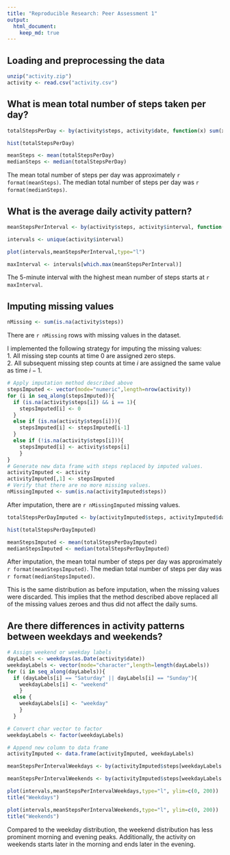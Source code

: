 ```yaml
---
title: "Reproducible Research: Peer Assessment 1"
output: 
  html_document:
    keep_md: true
---
```



## Loading and preprocessing the data

```r
unzip("activity.zip")
activity <- read.csv("activity.csv")
```

## What is mean total number of steps taken per day?

```r
totalStepsPerDay <- by(activity$steps, activity$date, function(x) sum(x, na.rm=TRUE))

hist(totalStepsPerDay)

meanSteps <- mean(totalStepsPerDay)
medianSteps <- median(totalStepsPerDay)
```
The mean total number of steps per day was approximately `r format(meanSteps)`. 
The median total number of steps per day was `r format(medianSteps)`.

## What is the average daily activity pattern?
```r
meanStepsPerInterval <- by(activity$steps, activity$interval, function(x) mean(x, na.rm=TRUE))

intervals <- unique(activity$interval)

plot(intervals,meanStepsPerInterval,type="l")

maxInterval <- intervals[which.max(meanStepsPerInterval)]
```

The 5-minute interval with the highest mean number of steps starts at `r maxInterval`.

## Imputing missing values

```r
nMissing <- sum(is.na(activity$steps))
```

There are `r nMissing` rows with missing values in the dataset.

I implemented the following strategy for imputing the missing values:  
1. All missing step counts at time 0 are assigned zero steps.  
2. All subsequent missing step counts at time $i$ are assigned the same value
as time $i-1$.  

```r
# Apply imputation method described above
stepsImputed <- vector(mode="numeric",length=nrow(activity))
for (i in seq_along(stepsImputed)){
  if (is.na(activity$steps[i]) && i == 1){
    stepsImputed[i] <- 0
  }
  else if (is.na(activity$steps[i])){
    stepsImputed[i] <- stepsImputed[i-1]
  }
  else if (!is.na(activity$steps[i])){
    stepsImputed[i] <- activity$steps[i]
    }
}
# Generate new data frame with steps replaced by imputed values.
activityImputed <- activity
activityImputed[,1] <- stepsImputed
# Verify that there are no more missing values. 
nMissingImputed <- sum(is.na(activityImputed$steps))
```

After imputation, there are `r nMissingImputed` missing values.

```r
totalStepsPerDayImputed <- by(activityImputed$steps, activityImputed$date, function(x) sum(x))

hist(totalStepsPerDayImputed)

meanStepsImputed <- mean(totalStepsPerDayImputed)
medianStepsImputed <- median(totalStepsPerDayImputed)
```

After imputation, the mean total number of steps per day
was approximately `r format(meanStepsImputed)`. 
The median total number of steps per day was `r format(medianStepsImputed)`.  

This is the same distribution as before imputation, when
the missing values were discarded. This implies that the
method described above replaced all of the missing values
zeroes and thus did not affect the daily sums.


## Are there differences in activity patterns between weekdays and weekends?

```r

# Assign weekend or weekday labels
dayLabels <- weekdays(as.Date(activity$date))
weekdayLabels <- vector(mode="character",length=length(dayLabels))
for (i in seq_along(dayLabels)){
  if (dayLabels[i] == "Saturday" || dayLabels[i] == "Sunday"){
    weekdayLabels[i] <- "weekend"
    }
  else {
    weekdayLabels[i] <- "weekday"
    }  
  }

# Convert char vector to factor
weekdayLabels <- factor(weekdayLabels) 

# Append new column to data frame
activityImputed <- data.frame(activityImputed, weekdayLabels)

meanStepsPerIntervalWeekdays <- by(activityImputed$steps[weekdayLabels == "weekday"], activityImputed$interval[weekdayLabels == "weekday"], function(x) mean(x))

meanStepsPerIntervalWeekends <- by(activityImputed$steps[weekdayLabels == "weekend"], activityImputed$interval[weekdayLabels == "weekend"], function(x) mean(x))

plot(intervals,meanStepsPerIntervalWeekdays,type="l", ylim=c(0, 200))
title("Weekdays")

plot(intervals,meanStepsPerIntervalWeekends,type="l", ylim=c(0, 200))
title("Weekends")

```

Compared to the weekday distribution, the weekend distribution has less prominent morning and evening peaks. Additionally, the activity on weekends starts later in the morning and ends later in the evening.